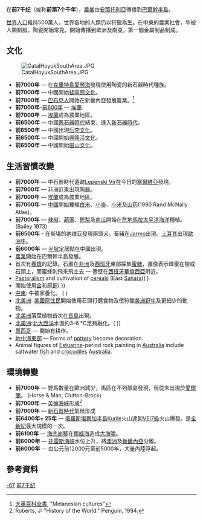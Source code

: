 {{Millenniumbox|-7}}
在'''前7千纪'''（或称'''前第7个千年'''），[[農業|農業]]由[[安那托利亞|安那托利亞]]傳播到[[巴爾幹半島|巴爾幹半島]]。

[[世界人口|世界人口]]維持500萬人，世界各地的人類仍以狩獵為生。在中東的農業社會，牛被人類馴服，陶瓷開始常見，開始傳播到歐洲及南亞，第一個金屬制品制成。

== 文化 ==
[[File:CatalHoyukSouthArea.JPG|thumb]]
* '''前7000年''' — 在[[克里特島|克里特島]][[愛琴海|愛琴海]]發現使用陶瓷的新石器時代種族。
* '''前7000年''' — 中國開始[[裴李崗文化|裴李崗文化]]。
* '''前7000年''' — [[巴布亞人|巴布亞人]]開始在新畿內亞發展農業。<ref>[[大英百科全書|大英百科全書]], "Melanesian cultures"</ref>
* '''前7000年'''–[[前600年|前600年]] — [[埃蘭|埃蘭]].
* '''前7000年''' — [[埃蘭|埃蘭]]成為農業地區。
* '''前6500年''' — 中國[[舊石器時代|舊石器時代]]結束，進入[[新石器時代|新石器時代]]。
* '''前6500年''' — 中國出現[[后李文化|后李文化]]。
* '''前6500年''' — 中國開始[[興隆洼文化|興隆洼文化]]。
* '''前6500年''' — 中國開始[[磁山文化|磁山文化]]。
== 生活習慣改變 ==
* '''前7000年''' — 中石器時代遺跡[[Lepenski_Vir|Lepenski Vir]]在今日的[[塞爾維亞|塞爾維亞]]發現。
* '''前7000年''' — 非洲近東出現[[陶器|陶器]]。
* '''前7000年''' — [[埃蘭|埃蘭]]成為農業地區。
* '''前7000年''' — [[中國|中國]]開始種植[[白米|白米]]、[[小麥|小麥]]、[[小米|小米]]及[[山药|山药]](1990 Rand McNally Atlas)。
* '''前7000年''' — [[辣椒|辣椒]]、[[葫蘆|葫蘆]]、[[鳄梨|鳄梨]]及[[南瓜|南瓜]]開始在[[危地馬拉|危地馬拉]][[太平洋海洋|太平洋海洋]]種植。 (Bailey 1973)
* '''前6500年''' - 在斯堪的纳维亚發現兩頭犬。畜豬在[[Jarmo|Jarmo]]出現。[[土耳其|土耳其]]出現[[歐洲牛|歐洲牛]]。
* '''前6000年''' — [[半坡遗址|半坡]]定居點在中國出現。			
* [[農業|農業]]開始在巴爾幹半島發展。
* 首次有[[養蜂|養蜂]]的記錄。石畫在[[非洲|非洲]]及[[西班牙|西班牙]]東部採集[[蜜糖|蜜糖]]，畫像表示蜂蜜在樹或石頭上，而蜜蜂則飛來飛土去 — 畫壁在[[西班牙|西班牙]][[華倫西亞|華倫西亞]]附近。
* [[Pastoralism|Pastoralism]] and cultivation of [[cereal|cereal]]s (East [[Sahara|Sahara]])( {{Fact|time=2008-07-19T04:36:29+00:00}}<!-- 本模板調用由 {{subst:Fact/auto}} 自動產生 -->)
* 開始使用[[金|金]]和原[[銅|銅]]({{Fact|time=2008-07-19T04:36:29+00:00}}<!-- 本模板調用由 {{subst:Fact/auto}} 自動產生 -->})
* [[中東|中東]]: 牛被家養化。 ( {{Fact|time=2008-07-19T04:36:29+00:00}}<!-- 本模板調用由 {{subst:Fact/auto}} 自動產生 -->)
* [[北美洲|北美洲]]: [[美國原住民|美國原住民]]開始使用石頭打磨食物及佞狩獵[[美洲野牛|美洲野牛]]及更細少的動物。
* [[北美洲|北美洲]]落葉植物首次在[[長島|長島]]出現。
* [[北美洲|北美洲]]:[[北大西洋|北大西洋]]水溫約3–6 °C足夠融化。( {{Fact|time=2008-07-19T04:36:29+00:00}}<!-- 本模板調用由 {{subst:Fact/auto}} 自動產生 -->})
* [[墨西哥|墨西哥]] — 開始有耕作。
* [[地中海東部|地中海東部]] — Forms of [[pottery|pottery]] become decoration.
* Animal figures of [[Estuarine|Estuarine]]-period rock painting in [[Australia|Australia]] include saltwater [[fish|fish]] and [[crocodile|crocodile]]s [[Australia|Australia]].

== 環境轉變 ==
* '''前7000年''' — 野馬數量在歐洲減少，馬匹在不列顛島發現，但從未出現於[[愛爾蘭|愛爾蘭]]。 (Horse & Man, Clutton-Brock) 
* '''前7000年''' — [[英倫海峽|英倫海峽]]形成<ref>Roberts,  J: "History of the World." Penguin, 1994.</ref>
* '''前7000年''' — [[新石器時代|新石器時代]]氣候形成
* '''前6400年± 25年''' — [[俄羅斯|俄羅斯]][[堪察加半島|堪察加半島]][[Kurile_Lake|Kurile]]火山達到[[Volcanic_Explosivity_Index|VEI7級]]火山爆發。是[[全新紀|全新紀]]最大規模的一次。
* '''前6100年''' — [[海底崩移|海底崩移]]在[[挪威海|挪威海]]造成[[大海嘯|大海嘯]]。
* '''前6000年''' — [[托雷斯海峡|托雷斯海峡]]水位上升，將[[澳洲|澳洲]]及[[新畿內亞|新畿內亞]]分離。
* '''前6000年''' — 由公元前12000元至前5000年，大量內陸浮起。

== 參考資料 ==
{{reflist}}
{{千纪}}
[[Category:千纪|-07]]
[[Category:前7千纪|]]